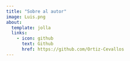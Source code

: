 ```yaml
---
title: "Sobre al autor"
image: Luis.png
about:
  template: jolla
  links:
    - icon: github
      text: Github
      href: https://github.com/Ortiz-Cevallos
---
```

